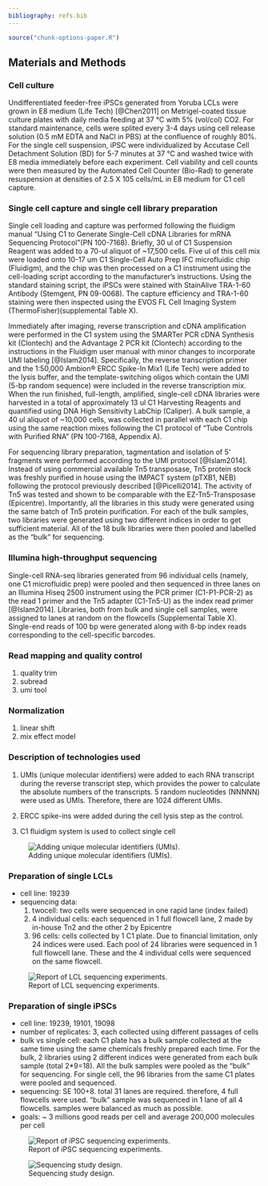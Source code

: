 ```yaml
---
bibliography: refs.bib
---
```


```r
source("chunk-options-paper.R")
```

## Materials and Methods

### Cell culture
Undifferentiated feeder-free iPSCs generated from Yoruba LCLs were grown in E8 medium (Life Tech) [@Chen2011] on Metrigel-coated tissue culture plates with daily media feeding at 37 °C with 5% (vol/col) CO2. 
For standard maintenance, cells were splited every 3-4 days using cell release solution (0.5 mM EDTA and NaCl in PBS) at the confluence of roughly 80%. 
For the single cell suspension, iPSC were individualized by Accutase Cell Detachment Solution (BD) for 5-7 minutes at 37 °C and washed twice with E8 media immediately before each experiment. 
Cell viability and cell counts were then measured by the Automated Cell Counter (Bio-Rad) to generate resuspension at densities of 2.5 X 105 cells/mL in E8 medium for C1 cell capture.   

### Single cell capture and single cell library preparation
Single cell loading and capture was performed following the fluidigm manual "Using C1 to Generate Single-Cell cDNA Libraries for mRNA Sequencing Protocol"(PN 100-7168). 
Briefly, 30 ul of C1 Suspension Reagent was added to a 70-ul aliquot of ~17,500 cells. 
Five ul of this cell mix were loaded onto 10-17 um C1 Single-Cell Auto Prep IFC microfluidic chip (Fluidigm), and the chip was then processed on a C1 instrument using the cell-loading script according to the manufacturer's instructions. 
Using the standard staining script, the iPSCs were stained with StainAlive TRA-1-60 Antibody (Stemgent, PN 09-0068). 
The capture efficiency and TRA-1-60 staining were then inspected using the EVOS FL Cell Imaging System (ThermoFisher)(supplemental Table X). 

Immediately after imaging, reverse transcription and cDNA amplification were performed in the C1 system using the SMARTer PCR cDNA Synthesis kit (Clontech) and the Advantage 2 PCR kit (Clontech) according to the instructions in the Fluidigm user manual with minor changes to incorporate UMI labeling [@Islam2014].
Specifically, the reverse transcription primer and the 1:50,000 Ambion® ERCC Spike-In Mix1 (Life Tech) were added to the lysis buffer, and the template-switching oligos which contain the UMI (5-bp random sequence) were included in the reverse transcription mix. 
When the run finished, full-length, amplified, single-cell cDNA libraries were harvested in a total of approximately 13 ul C1 Harvesting Reagents and quantified using DNA High Sensitivity LabChip (Caliper). 
A bulk sample, a 40 ul aliquot of ~10,000 cells, was collected in parallel with each C1 chip using the same reaction mixes following the C1 protocol of "Tube Controls with Purified RNA" (PN 100-7168, Appendix A).

For sequencing library preparation, tagmentation and isolation of 5' fragments were performed according to the UMI protocol [@Islam2014].
Instead of using commercial available Tn5 transposase, Tn5 protein stock was freshly purified in house using the IMPACT system (pTXB1, NEB) following the protocol previously described [@Picelli2014].
The activity of Tn5 was tested and shown to be comparable with the EZ-Tn5-Transposase (Epicentre). 
Importantly, all the libraries in this study were generated using the same batch of Tn5 protein purification. 
For each of the bulk samples, two libraries were generated using two different indices in order to get sufficient material. 
All of the 18 bulk libraries were then pooled and labelled as the "bulk" for sequencing.

### Illumina high-throughput sequencing
Single-cell RNA-seq libraries generated from 96 individual cells (namely, one C1 microfluidic prep) were pooled and then sequenced in three lanes on an Illumina Hiseq 2500 instrument using the PCR primer (C1-P1-PCR-2) as the read 1 primer and the Tn5 adapter (C1-Tn5-U) as the index read primer [@Islam2014]. 
Libraries, both from bulk and single cell samples, were assigned to lanes at random on the flowcells (Supplemental Table X). 
Single-end reads of 100 bp were generated along with 8-bp index reads corresponding to the cell-specific barcodes. 

### Read mapping and quality control
1. quality trim
2. subread 
3. umi tool

### Normalization 
1. linear shift
2. mix effect model



### Description of technologies used

1. UMIs (unique molecular identifiers) were added to each RNA transcript during the reverse transcript step, which provides the power to calculate the absolute numbers of the transcripts. 5 random nucleotides (NNNNN) were used as UMIs. Therefore, there are 1024 different UMIs.

2. ERCC spike-ins were added during the cell lysis step as the control.

3. C1 fluidigm system is used to collect single cell 

![Adding unique molecular identifiers (UMIs).](../analysis/figure/material-and-method.Rmd/method.png) 

### Preparation of single LCLs

* cell line: 19239
* sequencing data:
  1. twocell: two cells were sequenced in one rapid lane (index failed)
  2. 4 individual cells: each sequenced in 1 full flowcell lane, 2 made by in-house Tn2 and the other 2 by Epicentre
  3. 96 cells: cells collected by 1 C1 plate. Due to financial limitation, only 24 indices were used. Each pool of 24 libraries were sequenced in 1 full flowcell lane. These and the 4 individual cells were sequenced on the same flowcell.

![Report of LCL sequencing experiments.](../analysis/figure/material-and-method.Rmd/LCL.png)  
  
### Preparation of single iPSCs

* cell line: 19239, 19101, 19098
* number of replicates: 3, each collected using different passages of cells
* bulk vs single cell: each C1 plate has a bulk sample collected at the same time using the same chemicals freshly prepared each time. For the bulk, 2 libraries using 2 different indices were generated from each bulk sample (total 2*9=18). All the bulk samples were pooled as the "bulk" for sequencing. For single cell, the 96 libraries from the same C1 plates were pooled and sequenced.
* sequencing: SE 100+8. total 31 lanes are required. therefore, 4 full flowcells were used. "bulk" sample was sequenced in 1 lane of all 4 flowcells. samples were balanced as much as possible. 
* goals: ~ 3 millions good reads per cell and average 200,000 molecules per cell 

![Report of iPSC sequencing experiments.](../analysis/figure/material-and-method.Rmd/sort.png)

![Sequencing study design.](../analysis/figure/material-and-method.Rmd/seq.png)
